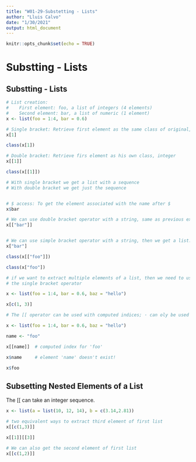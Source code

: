 ```yaml
---
title: "W01-29-Substetting - Lists"
author: "Lluis Calvo"
date: "1/30/2021"
output: html_document
---
```


```r
knitr::opts_chunk$set(echo = TRUE)
```

# Substting - Lists

## Substting - Lists

```r

# List creation:
#    First element: foo, a list of integers (4 elements)
#    Second element: bar, a list of numeric (1 element)
x <- list(foo = 1:4, bar = 0.6)

# Single bracket: Retrieve first element as the same class of original, list
x[1]

class(x[1])

# Double bracket: Retrieve firs element as his own class, integer
x[[1]]

class(x[[1]])

# With single bracket we get a list with a sequence
# With double bracket we get just the sequence


# $ access: To get the element associated with the name after $
x$bar

# We can use double bracket operator with a string, same as previous example.
x[["bar"]]


# We can use simple bracket operator with a string, then we get a list.
x["bar"]

class(x[["foo"]])

class(x["foo"])

```


```r

# if we want to extract multiple elements of a list, then we need to use
# the single bracket operator

x <- list(foo = 1:4, bar = 0.6, baz = "hello")

x[c(1, 3)]


```
```r
# The [[ operator can be used with computed indices; · can oly be used with leteral names

x <- list(foo = 1:4, bar = 0.6, baz = "hello")

name <- "foo"

x[[name]]  # computed index for 'foo'

x$name     # element 'name' doesn't exist!

x$foo

```

## Subsetting Nested Elements of a List

The [[ can take an integer sequence.

```r

x <- list(a = list(10, 12, 14), b = c(3.14,2.81))

# two equivalent ways to extract third element of first list
x[[c(1,3)]]

x[[1]][[3]]

# We can also get the second element of first list
x[[c(1,2)]]

```

